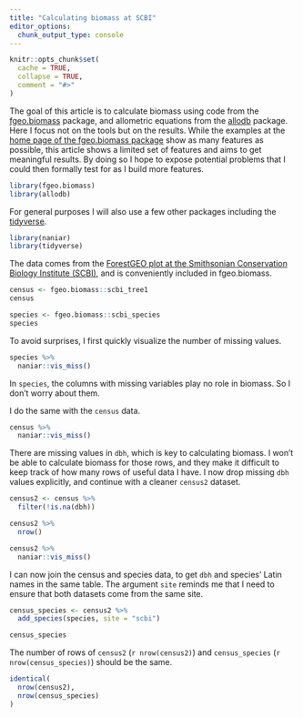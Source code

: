 ```yaml
---
title: "Calculating biomass at SCBI"
editor_options: 
  chunk_output_type: console
---
```


```r
knitr::opts_chunk$set(
  cache = TRUE,
  collapse = TRUE,
  comment = "#>"
)
```

The goal of this article is to calculate biomass using code from the [fgeo.biomass](https://forestgeo.github.io/fgeo.biomass/) package, and allometric equations from the [allodb](https://forestgeo.github.io/allodb/) package. Here I focus not on the tools but on the results. While the examples at the [home page of the fgeo.biomass package](https://forestgeo.github.io/fgeo.biomass/) show as many features as possible, this article shows a limited set of features and aims to get meaningful results. By doing so I hope to expose potential problems that I could then formally test for as I build more features.

```r
library(fgeo.biomass)
library(allodb)
```

For general purposes I will also use a few other packages including the [tidyverse](https://tidyverse.org).

```r
library(naniar)
library(tidyverse)
```

The data comes from the [ForestGEO plot at the Smithsonian Conservation Biology Institute (SCBI)](https://forestgeo.si.edu/sites/north-america/smithsonian-conservation-biology-institute), and is conveniently included in fgeo.biomass.

```r
census <- fgeo.biomass::scbi_tree1
census

species <- fgeo.biomass::scbi_species
species
```

To avoid surprises, I first quickly visualize the number of missing values.

```r
species %>% 
  naniar::vis_miss()
```

In `species`, the columns with missing variables play no role in biomass. So I don't worry about them.

I do the same with the `census` data.

```r
census %>% 
  naniar::vis_miss()
```

There are missing values in `dbh`, which is key to calculating biomass. I won't be able to calculate biomass for those rows, and they make it difficult to keep track of how many rows of useful data I have. I now drop missing `dbh` values explicitly, and continue with a cleaner `census2` dataset.

```r
census2 <- census %>% 
  filter(!is.na(dbh))

census2 %>% 
  nrow()

census2 %>% 
  naniar::vis_miss()
```

I can now join the census and species data, to get `dbh` and species' Latin names in the same table. The argument `site` reminds me that I need to ensure that both datasets come from the same site.

```r
census_species <- census2 %>% 
  add_species(species, site = "scbi")

census_species
```

The number of rows of `census2` (`r nrow(census2)`) and `census_species` (`r nrow(census_species)`) should be the same.

```r
identical(
  nrow(census2), 
  nrow(census_species)
)
```
